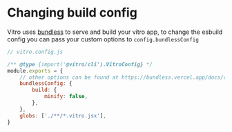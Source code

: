 # Changing build config

Vitro uses [bundless](https://github.com/remorses/bundless) to serve and build your vitro app, to change the esbuild config you can pass your custom options to `config.bundlessConfig`

```js
// vitro.config.js

/** @type {import('@vitro/cli').VitroConfig} */
module.exports = {
    // other options can be found at https://bundless.vercel.app/docs/config
    bundlessConfig: {
        build: {
            minify: false,
        },
    },
    globs: ['./**/*.vitro.jsx'],
}
```
